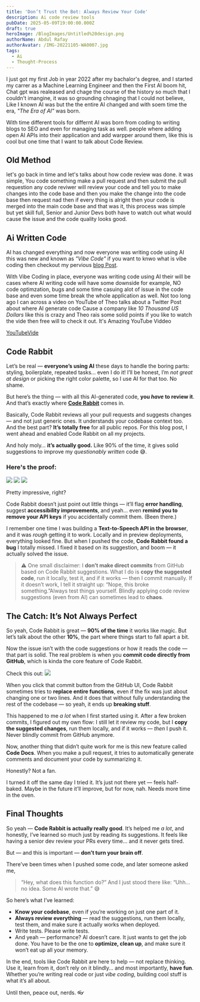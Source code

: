 ```yaml
---
title: 'Don’t Trust the Bot: Always Review Your Code'
description: Ai code review tools
pubDate: 2025-05-09T19:00:00.000Z
draft: true
heroImage: /BlogImages/Untitled%20design.png
authorName: Abdul Rafay
authorAvatar: /IMG-20221105-WA0007.jpg
tags:
  - Ai
  - Thought-Process
---
```


I just got my first Job in year 2022 after my bachalor's degree, and I started my carrer as a Machine Learning Engineer and then the First AI boom hit, Chat gpt was realeased and chage the course of the history so much that I couldn't imangine, it was so grounding chnaging that I could not believe, Like I known AI was but the the entire AI changed and with soem time the era, *"The Era of AI"* was born.

With time different tools for differnt AI was born from coding to writing blogs to SEO and even for managing task as well. people where adding open AI APIs into their application and add warpper around them, like this is cool but one time that I want to talk about Code Review.

## Old Method

let's go back in time and let's talks about how code review was done. it was simple, You code something make a pull request and then submit the pull requestion any code reviwer will review your code and tell you to make changes into the code base and then you make the change into the code base then request nad then if every thing is alright then your code is merged into the main code base and that was it, this process was simple but yet skill full, Senior and Junior Devs both have to watch out what would cause the issue and the code quality looks good.

## Ai Written Code

AI has changed everything and now everyone was writing code using AI this was new and known as *"Vibe Code"* if you want to knwo what is vibe coding then checkout my pervious [blog Post](/blog/rise-of-vibe-coding/).

With Vibe Coding in place, everyone was writing code using AI their will be cases where AI writing code will have some downside for example, NO code optimzation, bugs and some time casuing alot of issue in the code base and even some time break the whole application as well. Not too long ago I can across a video on YouTube of Theo talks about a Twitter Post about where AI generate code Cause a company like *10 Thousand US Dollars* like this is crazy and Theo rais some solid points if you like to watch the vide then free will to check it out. It's Amazing YouTube Viddeo

[YouTubeVide](https://www.youtube.com/embed/BnVY1NDn4Mg?si=CVHeQgKhvi3I207w)

## Code Rabbit

Let’s be real — **everyone’s using AI** these days to handle the boring parts: styling, boilerplate, repeated tasks... even I do it! I’ll be honest, I’m *not great at design* or picking the right color palette, so I use AI for that too. No shame.

But here’s the thing — with all this AI-generated code, **you *have* to review it**. And that’s exactly where **[Code Rabbit](https://www.coderabbit.ai/)** comes in.

Basically, Code Rabbit reviews all your pull requests and suggests changes — and not just generic ones. It understands your codebase context too. And the best part? **It’s totally free** for all public repos. For this blog post, I went ahead and enabled Code Rabbit on all my projects.

And holy moly… **it’s actually good.**
Like 90% of the time, it gives solid suggestions to improve my *questionably written* code 😅.

### Here's the proof:

![](/BlogImages/pull_request_1.webp)
![](/BlogImages/pull_request_2.webp)
![](/BlogImages/pull_request_3.webp)

Pretty impressive, right?

Code Rabbit doesn’t just point out little things — it’ll flag **error handling**, suggest **accessibility improvements**, and yeah... even **remind you to remove your API keys** if you accidentally commit them. (Been there.)

I remember one time I was building a **Text-to-Speech API in the browser**, and it was *rough* getting it to work. Locally and in preview deployments, everything looked fine. But when I pushed the code, **Code Rabbit found a bug** I totally missed. I fixed it based on its suggestion, and boom — it actually solved the issue.

> ⚠️ One small disclaimer:
> I **don’t make direct commits** from GitHub based on Code Rabbit suggestions.
> What I do is **copy the suggested code**, run it locally, test it, and if it works — then I commit manually.
> If it doesn’t work, I tell it straight up: “Nope, this broke something.”Always test things yourself. Blindly applying code review suggestions (even from AI) can sometimes lead to **chaos**.

## The Catch: It’s Not Always Perfect

So yeah, Code Rabbit is great — **90% of the time** it works like magic. But let’s talk about the other **10%**, the part where things start to fall apart a bit.

Now the issue isn’t with the code suggestions or how it reads the code — that part is solid. The real problem is when you **commit code directly from GitHub**, which is kinda the core feature of Code Rabbit.

Check this out:
![](/BlogImages/problem_1.webp)

When you click that commit button from the GitHub UI, Code Rabbit sometimes tries to **replace entire functions**, even if the fix was just about changing one or two lines. And it does that without fully understanding the rest of the codebase — so yeah, it ends up **breaking stuff**.

This happened to me *a lot* when I first started using it. After a few broken commits, I figured out my own flow:
I still let it review my code, but I **copy the suggested changes**, run them locally, and if it works — *then* I push it. Never blindly commit from GitHub anymore.

Now, another thing that didn’t quite work for me is this new feature called **Code Docs**. When you make a pull request, it tries to automatically generate comments and document your code by summarizing it.

Honestly? Not a fan.

I turned it off the same day I tried it. It’s just not there yet — feels half-baked. Maybe in the future it’ll improve, but for now, nah. Needs more time in the oven.

## Final Thoughts

So yeah — **Code Rabbit is actually really good**.
It’s helped me *a lot*, and honestly, I’ve learned so much just by reading its suggestions. It feels like having a senior dev review your PRs every time… and it never gets tired.

But — and this is important — **don’t turn your brain off**.

There’ve been times when I pushed some code, and later someone asked me,

> “Hey, what does this function do?”
> And I just stood there like:
> “Uhh… no idea. Some AI wrote that.” 😅

So here’s what I’ve learned:

* **Know your codebase**, even if you’re working on just one part of it.
* **Always review everything** — read the suggestions, run them locally, test them, and make sure it actually works when deployed.
* Write tests. Please write tests.
* And yeah — performance? AI doesn’t care. It just wants to get the job done. You have to be the one to **optimize, clean up**, and make sure it won’t eat up all your memory.

In the end, tools like Code Rabbit are here to help — not replace thinking.
Use it, learn from it, don’t rely on it blindly… and most importantly, **have fun**. Whether you’re writing real code or just *vibe coding*, building cool stuff is what it’s all about.

Until then, peace out, nerds. 👓
